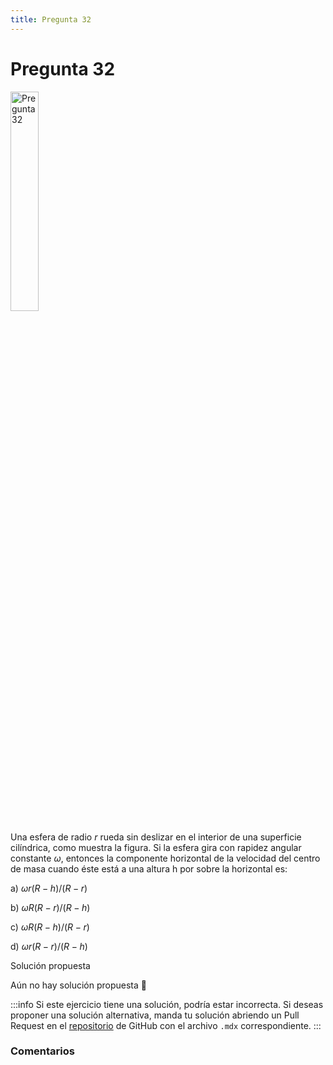 ```yaml
---
title: Pregunta 32
---
```



# Pregunta 32

<Image
  src="science/dynamics/exercises/2017-1/p32/image.png"
  alt="Pregunta 32"
  width="30%"
/>

Una esfera de radio $r$ rueda sin deslizar en el interior de una superficie cilíndrica, como muestra la figura. Si la esfera gira con rapidez angular constante $\omega$, entonces la componente horizontal de la velocidad del centro de masa cuando éste está a una altura h por sobre la horizontal es:

a) $\omega r(R-h) /(R-r)$

b) $\omega R(R-r) /(R-h)$

c) $\omega R(R-h) /(R-r)$

d) $\omega r(R-r) /(R-h)$

<MDXDetails>
<summary>Solución propuesta</summary>

Aún no hay solución propuesta 🥲

:::info
Si este ejercicio tiene una solución, podría estar incorrecta. Si deseas proponer una solución alternativa, manda tu solución abriendo
un Pull Request en el [repositorio](https://github.com/crow-rojas/apuntes-fundamentals/pulls) de GitHub con el archivo
`.mdx` correspondiente.
:::

</MDXDetails>

### Comentarios

<Disqus
  url="https://crow-rojas.github.io/apuntes-fundamentals/docs/science/dynamics/exercises/2017-1/p32"
  identifier="docs/science/dynamics/exercises/2017-1/p32"
  title="2017-1 Dinámica - Pregunta 32"
/>
